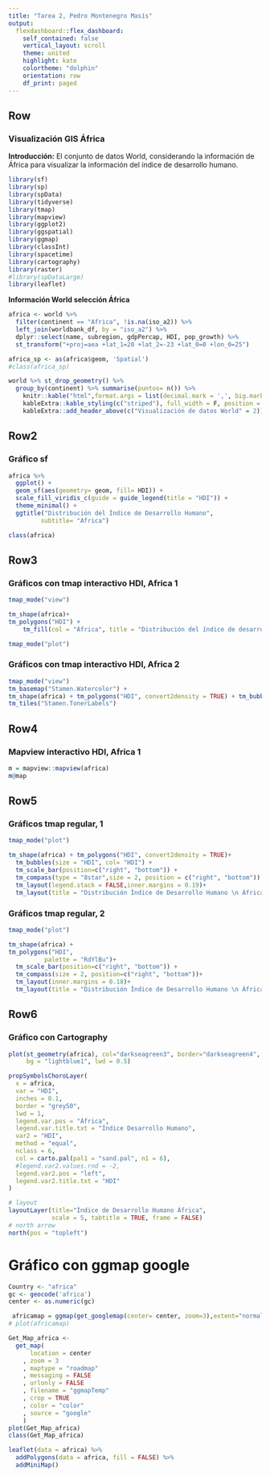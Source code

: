```yaml
---
title: "Tarea 2, Pedro Montenegro Masís"
output: 
  flexdashboard::flex_dashboard:
    self_contained: false
    vertical_layout: scroll
    theme: united
    highlight: kate
    colortheme: "dolphin"
    orientation: row
    df_print: paged
---
```


Row {data-high=15}
-----------------------------------------------------------------------
### **Visualización GIS África**
**Introducción:** El conjunto de datos World, considerando la información de África para visualizar la información del índice de desarrollo humano.


```r
library(sf)
library(sp)
library(spData)
library(tidyverse)
library(tmap)
library(mapview)
library(ggplot2)
library(ggspatial)
library(ggmap)
library(classInt)
library(spacetime)
library(cartography)
library(raster)
#library(spDataLarge)
library(leaflet)
```

**Información World selección África**

```r
africa <- world %>% 
  filter(continent == "Africa", !is.na(iso_a2)) %>% 
  left_join(worldbank_df, by = "iso_a2") %>% 
  dplyr::select(name, subregion, gdpPercap, HDI, pop_growth) %>% 
  st_transform("+proj=aea +lat_1=20 +lat_2=-23 +lat_0=0 +lon_0=25")

africa_sp <- as(africa$geom, 'Spatial')
#class(africa_sp)

```

```r
world %>% st_drop_geometry() %>% 
  group_by(continent) %>% summarise(puntos= n()) %>%
    knitr::kable("html",format.args = list(decimal.mark = ',', big.mark = ".")) %>%
    kableExtra::kable_styling(c("striped"), full_width = F, position = "center")  %>%  
    kableExtra::add_header_above(c("Visualización de datos World" = 2))
```


Row2 {data-width=200}
-----------------------------------------------------------------------

### **Gráfico  sf**

```r
africa %>% 
  ggplot() +
  geom_sf(aes(geometry= geom, fill= HDI)) +  
  scale_fill_viridis_c(guide = guide_legend(title = "HDI")) +
  theme_minimal() + 
  ggtitle("Distribución del Índice de Desarrollo Humano",
         subtitle= "Africa")

class(africa)
```

Row3 {data-width=200}
-----------------------------------------------------------------------

### **Gráficos con tmap interactivo HDI, Africa 1**

```r
tmap_mode("view") 

tm_shape(africa)+
tm_polygons("HDI") +
    tm_fill(col = "África", title = "Distribución del índice de desarrollo humano")

tmap_mode("plot")
```

### **Gráficos con tmap interactivo HDI, Africa 2**

```r
tmap_mode("view")
tm_basemap("Stamen.Watercolor") +
tm_shape(africa) + tm_polygons("HDI", convert2density = TRUE) + tm_bubbles(size = "HDI", col = "red") +
tm_tiles("Stamen.TonerLabels")
```

Row4 {data-width=200}
-----------------------------------------------------------------------
### **Mapview interactivo HDI, Africa 1**

```r
m = mapview::mapview(africa)
m@map
```

Row5 {data-width=400}
-----------------------------------------------------------------------

### **Gráficos tmap regular, 1**

```r
tmap_mode("plot")

tm_shape(africa) + tm_polygons("HDI", convert2density = TRUE)+
  tm_bubbles(size = "HDI", col= "HDI") +
  tm_scale_bar(position=c("right", "bottom")) +
  tm_compass(type = "8star",size = 2, position = c("right", "bottom")) +
  tm_layout(legend.stack = FALSE,inner.margins = 0.19)+
  tm_layout(title = "Distribución Índice de Desarrollo Humano \n África")
```

### **Gráficos tmap regular, 2**

```r
tmap_mode("plot")

tm_shape(africa) +
tm_polygons("HDI", 
          palette = "RdYlBu")+
  tm_scale_bar(position=c("right", "bottom")) +
  tm_compass(size = 2, position=c("right", "bottom"))+
  tm_layout(inner.margins = 0.18)+
  tm_layout(title = "Distribución Índice de Desarrollo Humano \n África")
```


Row6 {data-width=200}
-----------------------------------------------------------------------

### **Gráfico con Cartography**

```r
plot(st_geometry(africa), col="darkseagreen3", border="darkseagreen4",  
     bg = "lightblue1", lwd = 0.5)

propSymbolsChoroLayer(
  x = africa, 
  var = "HDI", 
  inches = 0.1,
  border = "grey50",
  lwd = 1,
  legend.var.pos = "África", 
  legend.var.title.txt = "Índice Desarrollo Humano",
  var2 = "HDI",
  method = "equal", 
  nclass = 6, 
  col = carto.pal(pal1 = "sand.pal", n1 = 6),
  #legend.var2.values.rnd = -2,
  legend.var2.pos = "left", 
  legend.var2.title.txt = "HDI"
) 

# layout
layoutLayer(title="Índice de Desarrollo Humano África", 
            scale = 5, tabtitle = TRUE, frame = FALSE)
# north arrow
north(pos = "topleft")
```

# Gráfico con ggmap google

```r
Country <- "africa"
gc <- geocode('africa')
center <- as.numeric(gc) 

 africamap = ggmap(get_googlemap(center= center, zoom=3),extent="normal")
# plot(africamap)

Get_Map_africa <-
  get_map(
      location = center
    , zoom = 3
    , maptype = "roadmap"
    , messaging = FALSE
    , urlonly = FALSE
    , filename = "ggmapTemp"
    , crop = TRUE
    , color = "color"
    , source = "google"
    )
plot(Get_Map_africa)
class(Get_Map_africa)
```

```r
leaflet(data = africa) %>% 
  addPolygons(data = africa, fill = FALSE) %>% 
  addMiniMap()
```

